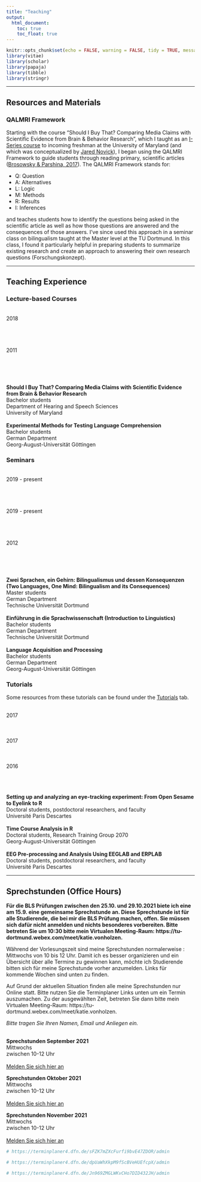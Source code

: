 ```yaml
---
title: "Teaching"
output:
  html_document:
    toc: true
    toc_float: true
---
```


```r
knitr::opts_chunk$set(echo = FALSE, warning = FALSE, tidy = TRUE, message = FALSE, error = FALSE)
library(vitae)
library(scholar)
library(papaja)
library(tibble)
library(stringr)

```

----

## Resources and Materials

### QALMRI Framework

Starting with the course "Should I Buy That? Comparing Media Claims with Scientific Evidence from Brain & Behavior Research", which I taught as an [I-Series course](https://gened.umd.edu/i-series/iseries.html) to incoming freshman at the University of Maryland (and which was conceptualized by [Jared Novick](https://hesp.umd.edu/facultyprofile/novick/jared)), I began using the QALMRI Framework to guide students through reading primary, scientific articles ([Brosowsky & Parshina, 2017](https://pdfs.semanticscholar.org/3bed/03eae99d886c3c7967419d3d3cfcb132b1ee.pdf)). The QALMRI Framework stands for:

 * Q: Question
 * A: Alternatives
 * L: Logic
 * M: Methods
 * R: Results
 * I: Inferences
 
and teaches students how to identify the questions being asked in the scientific article as well as how those questions are answered and the consequences of those answers. I've since used this approach in a seminar class on bilingualism taught at the Master level at the TU Dortmund. In this class, I found it particularly helpful in preparing students to summarize existing research and create an approach to answering their own research questions (Forschungskonzept).

----

## Teaching Experience

### Lecture-based Courses

<div class = "row">
  
<div class = "col-sm-2">
<br>2018
<br>
<br>
<br>
<br>
<br>2011
<br>
<br>
<br>
<br>
</div>
  
<div class = "col-lg-6">
<br>**Should I Buy That? Comparing Media Claims with Scientific Evidence from Brain & Behavior Research**
<br>Bachelor students
<br>Department of Hearing and Speech Sciences
<br>University of Maryland
<br>
<br>**Experimental Methods for Testing Language Comprehension**
<br>Bachelor students
<br>German Department
<br>Georg-August-Universität Göttingen
<br>
</div>
</div> 


### Seminars

<div class = "row">
  
<div class = "col-sm-2">
<br>2019 - present
<br>
<br>
<br>
<br>
<br>2019 - present
<br>
<br>
<br>
<br>
<br>2012
<br>
<br>
<br>
<br>
</div>
  
<div class = "col-lg-6">
<br>**Zwei Sprachen, ein Gehirn: Bilingualismus und dessen Konsequenzen (Two Languages, One Mind: Bilingualism and its Consequences)**
<br>Master students
<br>German Department
<br>Technische Universität Dortmund
<br>
<br>**Einführung in die Sprachwissenschaft (Introduction to Linguistics)**
<br>Bachelor students
<br>German Department
<br>Technische Universität Dortmund
<br>
<br>**Language Acquisition and Processing**
<br>Bachelor students
<br>German Department
<br>Georg-August-Universität Göttingen
<br>
</div>
</div> 


### Tutorials

Some resources from these tutorials can be found under the [Tutorials](Tutorials.html) tab.

<div class = "row">
  
<div class = "col-sm-2">
<br>2017
<br>
<br>
<br>
<br>2017
<br>
<br>
<br>
<br>2016
<br>
<br>
<br>
</div>
  
<div class = "col-lg-6">
<br>**Setting up and analyzing an eye-tracking experiment: From Open Sesame to Eyelink to R**
<br>Doctoral students, postdoctoral researchers, and faculty
<br>Université Paris Descartes
<br>
<br>**Time Course Analysis in R**
<br>Doctoral students, Research Training Group 2070
<br>Georg-August-Universität Göttingen
<br>
<br>**EEG Pre-processing and Analysis Using EEGLAB and ERPLAB**
<br>Doctoral students, postdoctoral researchers, and faculty
<br>Université Paris Descartes
<br>
</div>
</div> 

----

## Sprechstunden (Office Hours)

**Für die BLS Prüfungen zwischen den 25.10. und 29.10.2021 biete ich eine am 15.9. eine gemeinsame Sprechstunde an. Diese Sprechstunde ist für alle Studierende, die bei mir die BLS Prüfung machen, offen. Sie müssen sich dafür nicht anmelden und nichts besonderes vorbereiten. Bitte betreten Sie um 10:30 bitte mein Virtualen Meeting-Raum: https://tu-dortmund.webex.com/meet/katie.vonholzen.**

Während der Vorlesungszeit sind meine Sprechstunden normalerweise :
Mittwochs von 10 bis 12 Uhr. Damit ich es besser organizieren und ein Übersicht über alle Termine zu gewinnen kann, möchte ich Studierende bitten sich für meine Sprechstunde vorher anzumelden. Links für kommende Wochen sind unten zu finden. 

Auf Grund der aktuellen Situation finden alle meine Sprechstunden nur Online statt. Bitte nutzen Sie die Terminplaner Links unten um ein Termin auszumachen. Zu der ausgewählten Zeit, betreten Sie dann bitte mein Virtualen Meeting-Raum: https://tu-dortmund.webex.com/meet/katie.vonholzen.

*Bitte tragen Sie Ihren Namen, Email und Anliegen ein.*
<br>
<br>

**Sprechstunden September 2021**
<br>Mittwochs
<br>zwischen 10-12 Uhr
<br>
<br> [Melden Sie sich hier an](https://terminplaner4.dfn.de/sFZK7mZXcFurfi9b)


**Sprechstunden Oktober 2021**
<br>Mittwochs
<br>zwischen 10-12 Uhr
<br>
<br> [Melden Sie sich hier an](https://terminplaner4.dfn.de/dpUaWhXkpM9fScBV)


**Sprechstunden November 2021**
<br>Mittwochs
<br>zwischen 10-12 Uhr
<br>
<br> [Melden Sie sich hier an](https://terminplaner4.dfn.de/dpUaWhXkpM9fScBV)


```r

# https://terminplaner4.dfn.de/sFZK7mZXcFurfi9bvE47ZDOR/admin

```

```r

# https://terminplaner4.dfn.de/dpUaWhXkpM9fScBVeHUEfcpX/admin

```

```r

# https://terminplaner4.dfn.de/Jn969ZMGLWKvCHo7DID432JH/admin

```

